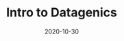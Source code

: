 ---
title: Intro to Datagenics
slug: introduction-post
date: 2020-10-30
featureImage: thestarrynight.jpg
excerpt: Test test test.
---